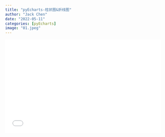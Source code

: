 ```yaml
---
title: "pyEcharts-柱状图&折线图"
author: "Jack Chen"
date: "2022-05-11"
categories: [pyEcharts]
image: "01.jpeg"
---
```


<div style="position: relative; padding: 30% 45%;">

<iframe style="position: absolute; width: 100%; height: 100%; left: 0; top: 0;" src="//player.bilibili.com/player.html?bvid=BV13B4y1y7bu&page=1" frameborder="no" scrolling="no">

</iframe>

</div> 
